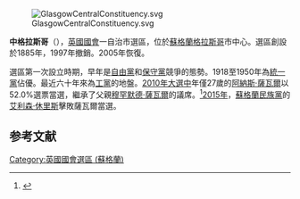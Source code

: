 [[File:GlasgowCentralConstituency.svg|right]]

'''中格拉斯哥'''（{{lang-en|Glasgow Central}}），[[英國|英國]][[英國國會|國會]]一自治市選區，位於[[蘇格蘭|蘇格蘭]][[格拉斯哥|格拉斯哥]]市中心。選區創設於1885年，1997年撤銷。2005年恢復。

選區第一次設立時期，早年是[[英國自由黨|自由黨]]和[[保守黨_(英國)|保守黨]]競爭的態勢。1918至1950年為[[統一黨_(蘇格蘭)|統一黨]]佔優。最近六十年來為[[工黨_(英國)|工黨]]的地盤。[[2010年英國大選|2010年大選中]]年僅27歲的[[阿納斯·薩瓦爾|阿納斯·薩瓦爾]]以52.0%選票當選，繼承了父親[[穆罕默德·薩瓦爾|穆罕默德·薩瓦爾]]的議席。<ref name="">{{cite news
|publisher=[[英國廣播公司|英國廣播公司]]
|date=2010年5月7日
|title=Election 2010/Constituency/Glasgow Central
|url=http://news.bbc.co.uk/1/shared/election2010/results/constituency/828.stm
|accessdate=2010年5月11日
|archive-date=2017年8月23日
|archive-url=https://web.archive.org/web/20170823105152/http://news.bbc.co.uk/1/shared/election2010/results/constituency/828.stm
|dead-url=no
}}</ref>[[2015年英國大選|2015年]]，[[蘇格蘭民族黨|蘇格蘭民族黨]]的[[艾利森‧休里斯|艾利森‧休里斯]]擊敗薩瓦爾當選。

==参考文献==
<div class="references-small">
<references></references>
</div>

{{DEFAULTSORT:Glasgow Central (UK Parliament constituency)}}
{{英國國會選區 (蘇格蘭)}}
[[Category:英國國會選區_(蘇格蘭)|Category:英國國會選區 (蘇格蘭)]]